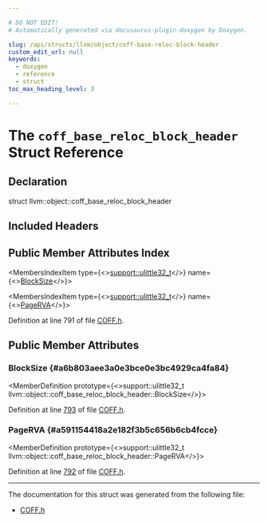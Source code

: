 ```yaml
---

# DO NOT EDIT!
# Automatically generated via docusaurus-plugin-doxygen by Doxygen.

slug: /api/structs/llvm/object/coff-base-reloc-block-header
custom_edit_url: null
keywords:
  - doxygen
  - reference
  - struct
toc_max_heading_level: 3

---
```





# The `coff_base_reloc_block_header` Struct Reference

<DoxygenPage pluginConfig={pluginConfig}>



## Declaration

<CodeBlock>struct llvm::object::coff_base_reloc_block_header</CodeBlock>

## Included Headers

<IncludesList>
<IncludesListItem
  filePath="llvm/Object/COFF.h"
  permalink="/docs/api/files/include/include/llvm/include/llvm/object/coff-h"
  isLocal="true" />
</IncludesList>

## Public Member Attributes Index

<MembersIndex>

<MembersIndexItem
  type={<><a href="/docs/api/namespaces/llvm/support/#a206b37274fa3e908017da357d12724d1">support::ulittle32&#95;t</a></>}
  name={<><a href="#a6b803aee3a0e3bce0e3bc4929ca4fa84">BlockSize</a></>}>
</MembersIndexItem>

<MembersIndexItem
  type={<><a href="/docs/api/namespaces/llvm/support/#a206b37274fa3e908017da357d12724d1">support::ulittle32&#95;t</a></>}
  name={<><a href="#a591154418a2e182f3b5c656b6cb4fcce">PageRVA</a></>}>
</MembersIndexItem>

</MembersIndex>


Definition at line 791 of file <a href="/docs/api/files/include/include/llvm/include/llvm/object/coff-h">COFF.h</a>.

<SectionDefinition>

## Public Member Attributes

### BlockSize {#a6b803aee3a0e3bce0e3bc4929ca4fa84}

<MemberDefinition
  prototype={<>support::ulittle32&#95;t llvm::object::coff&#95;base&#95;reloc&#95;block&#95;header::BlockSize</>}>

Definition at line <a href="/docs/api/files/include/include/llvm/include/llvm/object/coff-h/#l00793">793</a> of file <a href="/docs/api/files/include/include/llvm/include/llvm/object/coff-h">COFF.h</a>.
</MemberDefinition>

### PageRVA {#a591154418a2e182f3b5c656b6cb4fcce}

<MemberDefinition
  prototype={<>support::ulittle32&#95;t llvm::object::coff&#95;base&#95;reloc&#95;block&#95;header::PageRVA</>}>

Definition at line <a href="/docs/api/files/include/include/llvm/include/llvm/object/coff-h/#l00792">792</a> of file <a href="/docs/api/files/include/include/llvm/include/llvm/object/coff-h">COFF.h</a>.
</MemberDefinition>

</SectionDefinition>

<hr/>

The documentation for this struct was generated from the following file:

<ul>
<li><a href="/docs/api/files/include/include/llvm/include/llvm/object/coff-h">COFF.h</a></li>
</ul>

</DoxygenPage>
